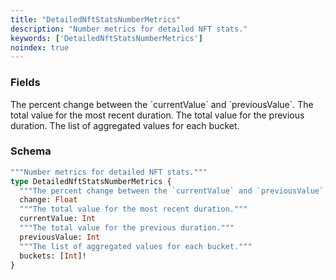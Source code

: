 ```yaml
---
title: "DetailedNftStatsNumberMetrics"
description: "Number metrics for detailed NFT stats."
keywords: ['DetailedNftStatsNumberMetrics']
noindex: true
---
```


### Fields

<ResponseField name="change" type="Float">
  The percent change between the `currentValue` and `previousValue`.
</ResponseField>

<ResponseField name="currentValue" type="Int">
  The total value for the most recent duration.
</ResponseField>

<ResponseField name="previousValue" type="Int">
  The total value for the previous duration.
</ResponseField>

<ResponseField name="buckets" type="[Int]!" required>
  The list of aggregated values for each bucket.
</ResponseField>

### Schema


```graphql 
"""Number metrics for detailed NFT stats."""
type DetailedNftStatsNumberMetrics {
  """The percent change between the `currentValue` and `previousValue`."""
  change: Float
  """The total value for the most recent duration."""
  currentValue: Int
  """The total value for the previous duration."""
  previousValue: Int
  """The list of aggregated values for each bucket."""
  buckets: [Int]!
}
```
